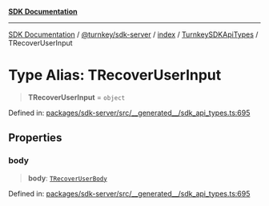 [**SDK Documentation**](../../../../../../README.mdx)

***

[SDK Documentation](../../../../../../packages.mdx) / [@turnkey/sdk-server](../../../../README.mdx) / [index](../../../README.mdx) / [TurnkeySDKApiTypes](../README.mdx) / TRecoverUserInput

# Type Alias: TRecoverUserInput

> **TRecoverUserInput** = `object`

Defined in: [packages/sdk-server/src/\_\_generated\_\_/sdk\_api\_types.ts:695](https://github.com/tkhq/sdk/blob/fd49bfe86475c8603b3eb385aa101efa36fa32fc/packages/sdk-server/src/__generated__/sdk_api_types.ts#L695)

## Properties

### body

> **body**: [`TRecoverUserBody`](TRecoverUserBody.mdx)

Defined in: [packages/sdk-server/src/\_\_generated\_\_/sdk\_api\_types.ts:695](https://github.com/tkhq/sdk/blob/fd49bfe86475c8603b3eb385aa101efa36fa32fc/packages/sdk-server/src/__generated__/sdk_api_types.ts#L695)
